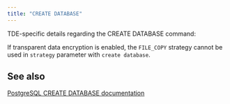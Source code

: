 ```yaml
---
title: "CREATE DATABASE"
---
```


TDE-specific details regarding the CREATE DATABASE command:


If transparent data encryption is enabled, the `FILE_COPY` strategy cannot be used in `strategy` parameter with `create database`.

## See also
[PostgreSQL CREATE DATABASE documentation](https://www.postgresql.org/docs/15/sql-createdatabase.html)